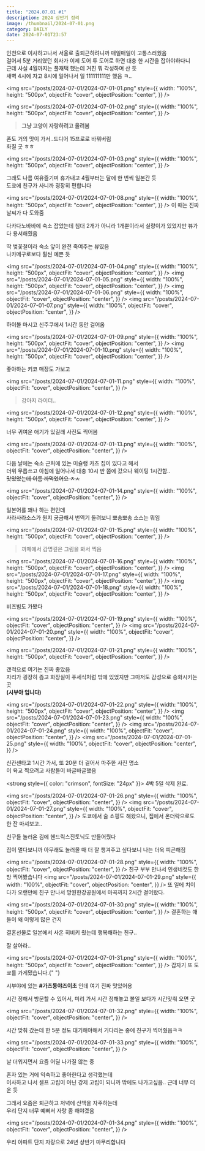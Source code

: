 ```yaml
---
title: "2024.07.01 #1"
description: 2024 상반기 정리
image: /thumbnail/2024-07-01.png
category: DAILY
date: 2024-07-01T23:57
---
```


인천으로 이사하고나서 서울로 출퇴근하려니까 매일매일이 고통스러웠음<br/>
걸어서 5분 거리였던 회사가 이제 도어 투 도어로 하면 대충 한 시간을 잡아야하다니<br/>
근데 사실 4월까지는 풀재택 했는데 거진 뭐 각성하며 산 듯<br/>
새벽 4시에 자고 8시에 일어나서 일 111111111만 했음 ㅋ..

<img
  src="/posts/2024-07-01/2024-07-01-01.png"
  style={{
    width: "100%",
    height: "500px",
    objectFit: "cover",
    objectPosition: "center",
  }}
/>

<img
  src="/posts/2024-07-01/2024-07-01-02.png"
  style={{
    width: "100%",
    height: "500px",
    objectFit: "cover",
    objectPosition: "center",
  }}
/>

> **그냥 고양이 자랑하려고 올려봄**

폰도 거의 맛이 가서..드디어 15프로로 바꿔버림<br/>
화질 굿 ㅎㅎ

<img
  src="/posts/2024-07-01/2024-07-01-03.png"
  style={{
    width: "100%",
    height: "500px",
    objectFit: "cover",
    objectPosition: "center",
  }}
/>

그래도 나름 여유즐기며 휴가내고 4월부터는 달에 한 번씩 일본간 듯<br/>
도쿄에 친구가 사니까 굉장히 편합니다<br/>

<img
  src="/posts/2024-07-01/2024-07-01-08.png"
  style={{
    width: "100%",
    height: "500px",
    objectFit: "cover",
    objectPosition: "center",
  }}
/>
이 때는 진짜 날씨가 다 도와줌

다카다노바바에 숙소 잡았는데 침대 2개가 아니라 1개뿐이라서
실랑이가 있었지만 뷰가 다 용서해줬음

딱 벚꽃철이라 숙소 앞이 완전 죽여주는 뷰였음<br/>
나카메구로보다 훨씬 예쁜 듯

<img
  src="/posts/2024-07-01/2024-07-01-04.png"
  style={{
    width: "100%",
    height: "500px",
    objectFit: "cover",
    objectPosition: "center",
  }}
/>
<img
  src="/posts/2024-07-01/2024-07-01-05.png"
  style={{
    width: "100%",
    height: "500px",
    objectFit: "cover",
    objectPosition: "center",
  }}
/>
<img
  src="/posts/2024-07-01/2024-07-01-06.png"
  style={{
    width: "100%",
    objectFit: "cover",
    objectPosition: "center",
  }}
/>
<img
  src="/posts/2024-07-01/2024-07-01-07.png"
  style={{
    width: "100%",
    objectFit: "cover",
    objectPosition: "center",
  }}
/>

하이볼 마시고 신주쿠에서 1시간 동안 걸어옴

<img
  src="/posts/2024-07-01/2024-07-01-09.png"
  style={{
    width: "100%",
    height: "500px",
    objectFit: "cover",
    objectPosition: "center",
  }}
/>
<img
  src="/posts/2024-07-01/2024-07-01-10.png"
  style={{
    width: "100%",
    height: "500px",
    objectFit: "cover",
    objectPosition: "center",
  }}
/>

좋아하는 키코 매장도 가보고

<img
  src="/posts/2024-07-01/2024-07-01-11.png"
  style={{
    width: "100%",
    objectFit: "cover",
    objectPosition: "center",
  }}
/>

> 강아지 라이더..

<img
  src="/posts/2024-07-01/2024-07-01-12.png"
  style={{
    width: "100%",
    height: "500px",
    objectFit: "cover",
    objectPosition: "center",
  }}
/>

너무 귀여운 애기가 있길래 사진도 찍어봄

<img
  src="/posts/2024-07-01/2024-07-01-13.png"
  style={{
    width: "100%",
    objectFit: "cover",
    objectPosition: "center",
  }}
/>

다음 날에는 숙소 근처에 있는 미슐랭 카츠 집이 있다고 해서<br/>
더위 무릅쓰고 아침에 일어나서 대충 10시 반 쯤에 갔으나 웨이팅 1시간함..<br/>
~~맛있었는데 이름 까먹었어요 ㅈㅅ~~<br/>

<img
  src="/posts/2024-07-01/2024-07-01-14.png"
  style={{
    width: "100%",
    objectFit: "cover",
    objectPosition: "center",
  }}
/>

일본어를 꽤나 하는 편인데<br/>
사라사라소스가 뭔지 궁금해서 번역기 돌려보니 뽀송뽀송 소스는 뭐임<br/>

<img
  src="/posts/2024-07-01/2024-07-01-15.png"
  style={{
    width: "100%",
    height: "500px",
    objectFit: "cover",
    objectPosition: "center",
  }}
/>

> 까페에서 감명깊은 그림을 봐서 찍음

<img
  src="/posts/2024-07-01/2024-07-01-16.png"
  style={{
    width: "100%",
    height: "500px",
    objectFit: "cover",
    objectPosition: "center",
  }}
/>
<img
  src="/posts/2024-07-01/2024-07-01-17.png"
  style={{
    width: "100%",
    height: "500px",
    objectFit: "cover",
    objectPosition: "center",
  }}
/>
<img
  src="/posts/2024-07-01/2024-07-01-18.png"
  style={{
    width: "100%",
    height: "500px",
    objectFit: "cover",
    objectPosition: "center",
  }}
/>

비즈빔도 가봤다

<img
  src="/posts/2024-07-01/2024-07-01-19.png"
  style={{
    width: "100%",
    objectFit: "cover",
    objectPosition: "center",
  }}
/>
<img
  src="/posts/2024-07-01/2024-07-01-20.png"
  style={{
    width: "100%",
    objectFit: "cover",
    objectPosition: "center",
  }}
/>

<img
  src="/posts/2024-07-01/2024-07-01-21.png"
  style={{
    width: "100%",
    height: "500px",
    objectFit: "cover",
    objectPosition: "center",
  }}
/>

갠적으로 여기는 진짜 좋았음<br/>
자리가 굉장히 좁고 화장실이 푸세식처럼 밖에 있었지만 그마저도 감성으로 승화시키는 곳<br/>
**(시부야 입니다)**

<img
  src="/posts/2024-07-01/2024-07-01-22.png"
  style={{
    width: "100%",
    height: "500px",
    objectFit: "cover",
    objectPosition: "center",
  }}
/>
<img
  src="/posts/2024-07-01/2024-07-01-23.png"
  style={{
    width: "100%",
    objectFit: "cover",
    objectPosition: "center",
  }}
/>
<img
  src="/posts/2024-07-01/2024-07-01-24.png"
  style={{
    width: "100%",
    objectFit: "cover",
    objectPosition: "center",
  }}
/>
<img
  src="/posts/2024-07-01/2024-07-01-25.png"
  style={{
    width: "100%",
    objectFit: "cover",
    objectPosition: "center",
  }}
/>

신칸센타고 1시간 가서, 또 20분 더 걸어서 마주한 사진 명소<br/>
이 육교 찍으려고 사람들이 바글바글했음<br/>

<strong style={{ color: "crimson", fontSize: "24px" }}>
  4박 5일 삭제 완료.
</strong>

<img
  src="/posts/2024-07-01/2024-07-01-26.png"
  style={{
    width: "100%",
    objectFit: "cover",
    objectPosition: "center",
  }}
/>
<img
  src="/posts/2024-07-01/2024-07-01-27.png"
  style={{
    width: "100%",
    objectFit: "cover",
    objectPosition: "center",
  }}
/>
도쿄에서 술 쇼핑도 해왔으니, 집에서 온더락으로도 한 잔 마셔보고..

친구들 놀러온 김에 헨드릭스진토닉도 만들어줬다

집이 멀다보니까 아무래도 놀러올 때 더 잘 챙겨주고 싶다보니 나는 더욱 피곤해짐

<img
  src="/posts/2024-07-01/2024-07-01-28.png"
  style={{
    width: "100%",
    objectFit: "cover",
    objectPosition: "center",
  }}
/>
친구 부부 만나서 인생네컷도 한 방 찍어봤습니다
<img
  src="/posts/2024-07-01/2024-07-01-29.png"
  style={{
    width: "100%",
    objectFit: "cover",
    objectPosition: "center",
  }}
/>
또 일에 치이다가 오랜만에 친구 만나서 망원한강공원에서 마곡까지 2시간 걸어왔다.

<img
  src="/posts/2024-07-01/2024-07-01-30.png"
  style={{
    width: "100%",
    height: "500px",
    objectFit: "cover",
    objectPosition: "center",
  }}
/>
결혼하는 애들이 왜 이렇게 많은 건지

결혼선물로 일본에서 사온 히비키 줬는데 행복해하는 친구..

잘 살아라..

<img
  src="/posts/2024-07-01/2024-07-01-31.png"
  style={{
    width: "100%",
    height: "500px",
    objectFit: "cover",
    objectPosition: "center",
  }}
/>
갑자기 또 도쿄를 가게됐습니다.{" "}

시부야에 있는 **#가츠동야즈이초** 인데 여기 진짜 맛있어용

시간 정해서 방문할 수 있어서, 미리 가서 시간 정해놓고 볼일 보다가 시간맞춰 오면 굿

<img
  src="/posts/2024-07-01/2024-07-01-32.png"
  style={{
    width: "100%",
    objectFit: "cover",
    objectPosition: "center",
  }}
/>

시간 맞춰 갔는데 한 5분 정도 대기해야해서 기다리는 중에 친구가 찍어줬음ㅋㅋ

<img
  src="/posts/2024-07-01/2024-07-01-33.png"
  style={{
    width: "100%",
    objectFit: "cover",
    objectPosition: "center",
  }}
/>

날 더워지면서 요즘 어딜 나가질 않는 중

혼자 있는 거에 익숙하고 좋아한다고 생각했는데<br/>
이사하고 나서 셀프 고립이 아닌 강제 고립이 되니까 밖에도 나가고싶음.. 근데 너무 더운 듯

그래서 요즘은 퇴근하고 저녁에 산책을 자주하는데<br/>
우리 단지 너무 예뻐서 자랑 좀 해야겠음

<img
  src="/posts/2024-07-01/2024-07-01-34.png"
  style={{
    width: "100%",
    objectFit: "cover",
    objectPosition: "center",
  }}
/>

우리 아파트 단지 자랑으로 24년 상반기 마무리합니다
